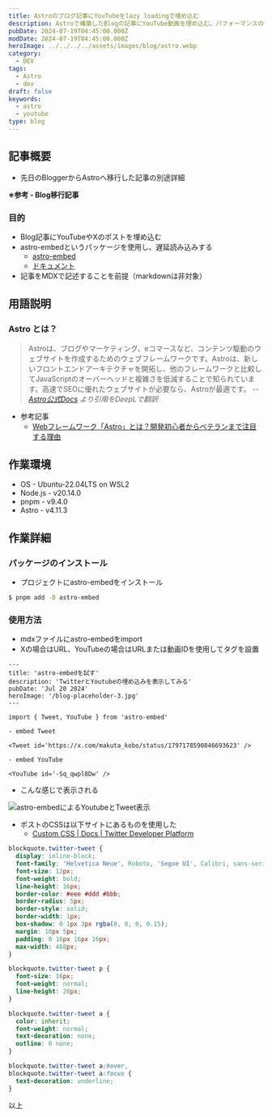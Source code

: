 ```yaml
---
title: Astroのブログ記事にYouTubeをlazy loadingで埋め込む
description: Astroで構築したBlogの記事にYouTube動画を埋め込む。パフォーマンスの影響を避けるため、astro-embedというパッケージを使用し、動画をlazy loadingする。
pubDate: 2024-07-19T04:45:00.000Z
modDate: 2024-07-19T04:45:00.000Z
heroImage: ../../../../assets/images/blog/astro.webp
category:
  - DEV
tags:
  - Astro
  - dev
draft: false
keywords:
  - astro
  - youtube
type: blog
---
```



## 記事概要

- 先日のBloggerからAstroへ移行した記事の別途詳細

**※参考 - Blog移行記事**

<BlogCard
  title='BlogをBloggerからAstroへ移行した'
  description='10年以上の期間お世話になったGoogle Bloggerに別れを告げ、この度AstroでBlogサイトを構築し移行した。Astroは静的サイトを手軽に開発できる軽量フレームワーク。無料のテンプレートをベースにカスタマイズを行った。それなりの作業ボリュームとなったので、詳細は別記事に分け、今回は移行作業全体をまとめる。'
  url='https://www.neputa-note.net/2024/07/migrated-blogger-to-astro/'
  domain='www.neputa-note.net'
/>

### 目的

- Blog記事にYouTubeやXのポストを埋め込む
- astro-embedというパッケージを使用し、遅延読み込みする
  - [astro-embed](https://github.com/delucis/astro-embed)
  - [ドキュメント](https://astro-embed.netlify.app/getting-started/)
- 記事をMDXで記述することを前提（markdownは非対象）

## 用語説明

### Astro とは？

> Astroは、ブログやマーケティング、eコマースなど、コンテンツ駆動のウェブサイトを作成するためのウェブフレームワークです。Astroは、新しいフロントエンドアーキテクチャを開拓し、他のフレームワークと比較してJavaScriptのオーバーヘッドと複雑さを低減することで知られています。高速でSEOに優れたウェブサイトが必要なら、Astroが最適です。 <cite>-- [Astro公式Docs](https://docs.astro.build/ja/concepts/why-astro/) より引用をDeepLで翻訳</cite>

- 参考記事
  - [Webフレームワーク「Astro」とは？開発初心者からベテランまで注目する理由](https://codezine.jp/article/detail/17883)

## 作業環境

- OS - Ubuntu-22.04LTS on WSL2
- Node.js - v20.14.0
- pnpm - v9.4.0
- Astro - v4.11.3

## 作業詳細

### パッケージのインストール

- プロジェクトにastro-embedをインストール

```bash install
$ pnpm add -D astro-embed
```

### 使用方法

- mdxファイルにastro-embedをimport
- Xの場合はURL、YouTubeの場合はURLまたは動画IDを使用してタグを設置

```mdx astro-embed-test.mdx
---
title: 'astro-embedを試す'
description: 'TwitterとYoutubeの埋め込みを表示してみる'
pubDate: 'Jul 20 2024'
heroImage: '/blog-placeholder-3.jpg'
---

import { Tweet, YouTube } from 'astro-embed'

- embed Tweet

<Tweet id='https://x.com/makuta_kobo/status/1797178590846693623' />

- embed YouTube

<YouTube id='-Sq_qwpl8Dw' />
```

- こんな感じで表示される

![astro-embedによるYoutubeとTweet表示](@/images/blog/astro-embed.webp '表示結果')

- ポストのCSSは以下サイトにあるものを使用した
  - [Custom CSS | Docs | Twitter Developer Platform](https://developer.x.com/en/docs/twitter-for-websites/embedded-tweets/guides/css-for-embedded-tweets)

```css embed-tweet
blockquote.twitter-tweet {
  display: inline-block;
  font-family: 'Helvetica Neue', Roboto, 'Segoe UI', Calibri, sans-serif;
  font-size: 12px;
  font-weight: bold;
  line-height: 16px;
  border-color: #eee #ddd #bbb;
  border-radius: 5px;
  border-style: solid;
  border-width: 1px;
  box-shadow: 0 1px 3px rgba(0, 0, 0, 0.15);
  margin: 10px 5px;
  padding: 0 16px 16px 16px;
  max-width: 468px;
}

blockquote.twitter-tweet p {
  font-size: 16px;
  font-weight: normal;
  line-height: 20px;
}

blockquote.twitter-tweet a {
  color: inherit;
  font-weight: normal;
  text-decoration: none;
  outline: 0 none;
}

blockquote.twitter-tweet a:hover,
blockquote.twitter-tweet a:focus {
  text-decoration: underline;
}
```

以上